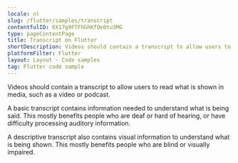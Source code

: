 ```yaml
---
locale: nl
slug: /flutter/samples/transcript
contentfulID: 6X17g9FTFhGhKfQe0tu3MG
type: pageContentPage
title: Transcript on Flutter
shortDescription: Videos should contain a transcript to allow users to read what is shown in media, such as a video or podcast.
platformFilter: Flutter
layout: Layout - Code samples
tag: Flutter code sample
---
```


Videos should contain a transcript to allow users to read what is shown in media, such as a video or podcast.

A basic transcript contains information needed to understand what is being said. This mostly benefits people who are deaf or hard of hearing, or have difficulty processing auditory information.

A descriptive transcript also contains visual information to understand what is being shown. This mostly benefits people who are blind or visually impaired.

<CodeSample id="media-transcript" locale="nl" platform="flutter"/>